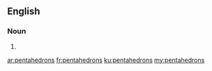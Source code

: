 ==English==

===Noun===
{{head|en|plural}}

# {{plural of|pentahedron|lang=en|nocat=1}}

[[ar:pentahedrons]]
[[fr:pentahedrons]]
[[ku:pentahedrons]]
[[my:pentahedrons]]
